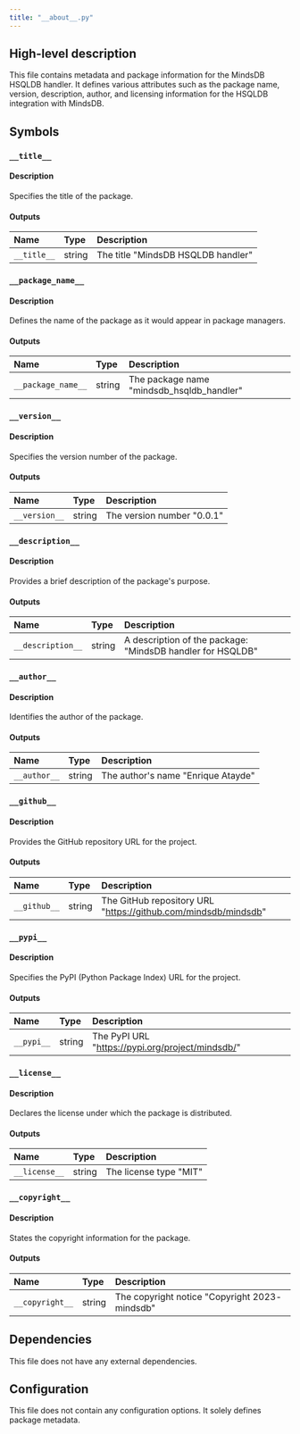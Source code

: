 ```yaml
---
title: "__about__.py"
---
```


## High-level description
This file contains metadata and package information for the MindsDB HSQLDB handler. It defines various attributes such as the package name, version, description, author, and licensing information for the HSQLDB integration with MindsDB.

## Symbols

### `__title__`
#### Description
Specifies the title of the package.

#### Outputs
| Name | Type | Description |
|:-----|:-----|:------------|
| `__title__` | string | The title "MindsDB HSQLDB handler" |

### `__package_name__`
#### Description
Defines the name of the package as it would appear in package managers.

#### Outputs
| Name | Type | Description |
|:-----|:-----|:------------|
| `__package_name__` | string | The package name "mindsdb_hsqldb_handler" |

### `__version__`
#### Description
Specifies the version number of the package.

#### Outputs
| Name | Type | Description |
|:-----|:-----|:------------|
| `__version__` | string | The version number "0.0.1" |

### `__description__`
#### Description
Provides a brief description of the package's purpose.

#### Outputs
| Name | Type | Description |
|:-----|:-----|:------------|
| `__description__` | string | A description of the package: "MindsDB handler for HSQLDB" |

### `__author__`
#### Description
Identifies the author of the package.

#### Outputs
| Name | Type | Description |
|:-----|:-----|:------------|
| `__author__` | string | The author's name "Enrique Atayde" |

### `__github__`
#### Description
Provides the GitHub repository URL for the project.

#### Outputs
| Name | Type | Description |
|:-----|:-----|:------------|
| `__github__` | string | The GitHub repository URL "https://github.com/mindsdb/mindsdb" |

### `__pypi__`
#### Description
Specifies the PyPI (Python Package Index) URL for the project.

#### Outputs
| Name | Type | Description |
|:-----|:-----|:------------|
| `__pypi__` | string | The PyPI URL "https://pypi.org/project/mindsdb/" |

### `__license__`
#### Description
Declares the license under which the package is distributed.

#### Outputs
| Name | Type | Description |
|:-----|:-----|:------------|
| `__license__` | string | The license type "MIT" |

### `__copyright__`
#### Description
States the copyright information for the package.

#### Outputs
| Name | Type | Description |
|:-----|:-----|:------------|
| `__copyright__` | string | The copyright notice "Copyright 2023- mindsdb" |

## Dependencies
This file does not have any external dependencies.

## Configuration
This file does not contain any configuration options. It solely defines package metadata.